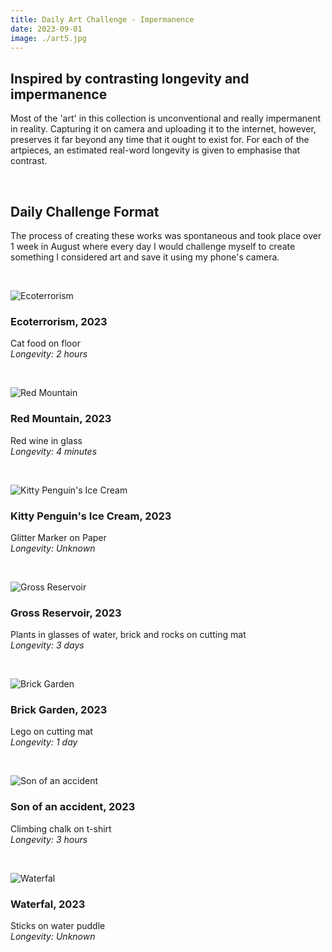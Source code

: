 ```yaml
---
title: Daily Art Challenge - Impermanence
date: 2023-09-01
image: ./art5.jpg
---
```


## Inspired by contrasting longevity and impermanence

Most of the 'art' in this collection is unconventional and really impermanent in reality. Capturing it on camera and uploading it to the internet, however, preserves it far beyond any time that it ought to exist for. For each of the artpieces, an estimated real-word longevity is given to emphasise that contrast.  

<br/>

## Daily Challenge Format

The process of creating these works was spontaneous and took place over 1 week in August where every day I would challenge myself to create something I considered art and save it using my phone's camera.  

<br/>

![Ecoterrorism](./art2.jpg)
### Ecoterrorism, 2023
Cat food on floor  
_Longevity: 2 hours_

<br/>

![Red Mountain](./art3.jpg)
### Red Mountain, 2023
Red wine in glass  
_Longevity: 4 minutes_

<br/>

![Kitty Penguin's Ice Cream](./art4.jpg)
### Kitty Penguin's Ice Cream, 2023
Glitter Marker on Paper  
_Longevity: Unknown_

<br/>

![Gross Reservoir](./art5.jpg)
### Gross Reservoir, 2023
Plants in glasses of water, brick and rocks on cutting mat  
_Longevity: 3 days_

<br/>

![Brick Garden](./art1.jpg)
### Brick Garden, 2023
Lego on cutting mat  
_Longevity: 1 day_

<br/>

![Son of an accident](./art6.jpg)
### Son of an accident, 2023
Climbing chalk on t-shirt  
_Longevity: 3 hours_

<br/>

![Waterfal](./art7.jpg)
### Waterfal, 2023
Sticks on water puddle  
_Longevity: Unknown_

<br/>
